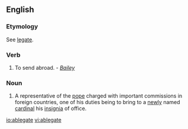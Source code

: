 ==English==

===Etymology===
{{etyl|la}} {{term|lang=la|ablegatus|tr=past participle of ''[[ablegare]]''; ''[[ab]]'' + ''[[legare]]''||to send with a commission}} See [[legate]].

===Verb===
{{en-verb|ablegat|es}}

# {{obsolete}} To send abroad.  - ''[[Bailey]]''

===Noun===
{{en-noun}}

# {{Roman Catholicism}} A representative of the [[pope]] charged with important commissions in foreign countries, one of his duties being to bring to a [[newly]] named [[cardinal]] his [[insignia]] of office.

[[io:ablegate]]
[[vi:ablegate]]